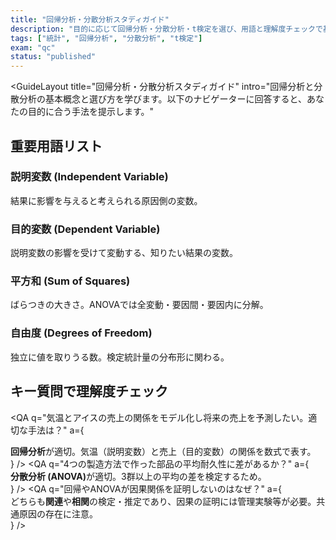 ```yaml
---
title: "回帰分析・分散分析スタディガイド"
description: "目的に応じて回帰分析・分散分析・t検定を選び、用語と理解度チェックで基礎を固める"
tags: ["統計", "回帰分析", "分散分析", "t検定"]
exam: "qc"
status: "published"
---
```



<GuideLayout
  title="回帰分析・分散分析スタディガイド"
  intro="回帰分析と分散分析の基本概念と選び方を学びます。以下のナビゲーターに回答すると、あなたの目的に合う手法を提示します。"
>

<section style={{ marginBottom: 24 }}>
  <MethodNavigator />
</section>

<section style={{ marginBottom: 24 }}>
  <h2 style={{ textAlign:'center', fontSize: 22, fontWeight: 800, margin:'0 0 12px' }}>重要用語リスト</h2>
  <div style={{ maxWidth: 760, margin:'0 auto', display:'grid', gap:12 }}>
    <div style={{ background:'#fff', border:'1px solid #e5e7eb', borderRadius:16, padding:16 }}>
      <h3 style={{ fontSize: 18, fontWeight: 800, margin:0 }}>説明変数 (Independent Variable)</h3>
      <p style={{ color:'#64748b', margin:'8px 0 0' }}>結果に影響を与えると考えられる原因側の変数。</p>
    </div>
    <div style={{ background:'#fff', border:'1px solid #e5e7eb', borderRadius:16, padding:16 }}>
      <h3 style={{ fontSize: 18, fontWeight: 800, margin:0 }}>目的変数 (Dependent Variable)</h3>
      <p style={{ color:'#64748b', margin:'8px 0 0' }}>説明変数の影響を受けて変動する、知りたい結果の変数。</p>
    </div>
    <div style={{ background:'#fff', border:'1px solid #e5e7eb', borderRadius:16, padding:16 }}>
      <h3 style={{ fontSize: 18, fontWeight: 800, margin:0 }}>平方和 (Sum of Squares)</h3>
      <p style={{ color:'#64748b', margin:'8px 0 0' }}>ばらつきの大きさ。ANOVAでは全変動・要因間・要因内に分解。</p>
    </div>
    <div style={{ background:'#fff', border:'1px solid #e5e7eb', borderRadius:16, padding:16 }}>
      <h3 style={{ fontSize: 18, fontWeight: 800, margin:0 }}>自由度 (Degrees of Freedom)</h3>
      <p style={{ color:'#64748b', margin:'8px 0 0' }}>独立に値を取りうる数。検定統計量の分布形に関わる。</p>
    </div>
  </div>
</section>

<section style={{ maxWidth: 760, margin:'0 auto', display:'grid', gap:12 }}>
  <h2 style={{ textAlign:'center', fontSize: 22, fontWeight: 800, margin:'0 0 12px' }}>キー質問で理解度チェック</h2>

  <QA
    q="気温とアイスの売上の関係をモデル化し将来の売上を予測したい。適切な手法は？"
    a={<div><b>回帰分析</b>が適切。気温（説明変数）と売上（目的変数）の関係を数式で表す。</div>}
  />
  <QA
    q="4つの製造方法で作った部品の平均耐久性に差があるか？"
    a={<div><b>分散分析 (ANOVA)</b>が適切。3群以上の平均の差を検定するため。</div>}
  />
  <QA
    q="回帰やANOVAが因果関係を証明しないのはなぜ？"
    a={<div>どちらも<strong>関連</strong>や<strong>相関</strong>の検定・推定であり、因果の証明には管理実験等が必要。共通原因の存在に注意。</div>}
  />
</section>

</GuideLayout>
